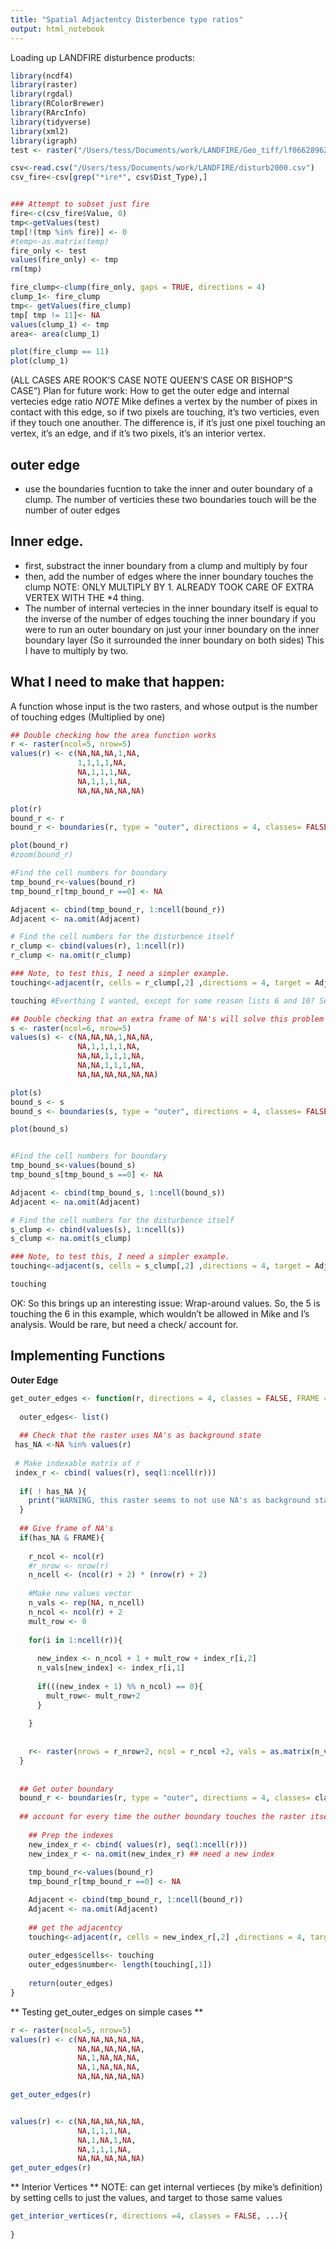 ```yaml
---
title: "Spatial Adjactentcy Disterbence type ratios"
output: html_notebook
---
```



Loading up LANDFIRE disturbence products: 

```r
library(ncdf4)
library(raster)
library(rgdal)
library(RColorBrewer)
library(RArcInfo)
library(tidyverse)
library(xml2)
library(igraph)
test <- raster("/Users/tess/Documents/work/LANDFIRE/Geo_tiff/lf06628962_US_DIST2000/US_DIST2000\\US_DIST2000.tif")

csv<-read.csv("/Users/tess/Documents/work/LANDFIRE/disturb2000.csv")
csv_fire<-csv[grep("*ire*", csv$Dist_Type),]


### Attempt to subset just fire
fire<-c(csv_fire$Value, 0)
tmp<-getValues(test)
tmp[!(tmp %in% fire)] <- 0
#temp<-as.matrix(temp)
fire_only <- test
values(fire_only) <- tmp
rm(tmp)

fire_clump<-clump(fire_only, gaps = TRUE, directions = 4)
clump_1<- fire_clump
tmp<- getValues(fire_clump)
tmp[ tmp != 11]<- NA
values(clump_1) <- tmp
area<- area(clump_1)

plot(fire_clump == 11)
plot(clump_1)


```
(ALL CASES ARE ROOK'S CASE NOTE QUEEN'S CASE OR BISHOP"S CASE")
Plan for future work: How to get the outer edge and internal vertecies edge ratio
*NOTE* Mike defines a vertex by the number of pixes in contact with this edge, so if two pixels are touching, it's two verticies, even if they touch one anouther. The difference is, if it's just one pixel touching an vertex, it's an edge, and if it's two pixels, it's an interior vertex. 

## outer edge

- use the boundaries fucntion to take the inner and outer boundary of a clump. The number of verticies these two boundaries touch will be the number of outer edges

## Inner edge. 

- first, substract the inner boundary from a clump and multiply by four
- then, add the number of edges where the inner boundary touches the clump NOTE: ONLY MULTIPLY BY 1. ALREADY TOOK CARE OF EXTRA VERTEX WITH THE *4 thing.
- The number of internal vertecies in the inner boundary itself is equal to the inverse of the number of edges touching the inner boundary if you were to run an outer boundary on just your inner boundary on the inner boundary layer (So it surrounded the inner boundary on both sides) 
This I have to multiply by two. 


## What I need to make that happen:
  A function whose input is the two rasters, and whose output is the number of touching edges (Multiplied by one)
  
```r

## Double checking how the area function works
r <- raster(ncol=5, nrow=5)
values(r) <- c(NA,NA,NA,1,NA,
               1,1,1,1,NA,
               NA,1,1,1,NA,
               NA,1,1,1,NA,
               NA,NA,NA,NA,NA)

plot(r)
bound_r <- r
bound_r <- boundaries(r, type = "outer", directions = 4, classes= FALSE)

plot(bound_r)
#zoom(bound_r)

#Find the cell numbers for boundary
tmp_bound_r<-values(bound_r)
tmp_bound_r[tmp_bound_r ==0] <- NA

Adjacent <- cbind(tmp_bound_r, 1:ncell(bound_r))
Adjacent <- na.omit(Adjacent)

# Find the cell numbers for the disturbence itself
r_clump <- cbind(values(r), 1:ncell(r))
r_clump <- na.omit(r_clump)

### Note, to test this, I need a simpler example. 
touching<-adjacent(r, cells = r_clump[,2] ,directions = 4, target = Adjacent[,2], pairs = FALSE)

touching #Everthing I wanted, except for some reason lists 6 and 10? Seems like a wrap-around effect. Could just force a extra frame of NA's to prevent

## Double checking that an extra frame of NA's will solve this problem
s <- raster(ncol=6, nrow=5)
values(s) <- c(NA,NA,NA,1,NA,NA,
               NA,1,1,1,1,NA,
               NA,NA,1,1,1,NA,
               NA,NA,1,1,1,NA,
               NA,NA,NA,NA,NA,NA)

plot(s)
bound_s <- s
bound_s <- boundaries(s, type = "outer", directions = 4, classes= FALSE)

plot(bound_s)


#Find the cell numbers for boundary
tmp_bound_s<-values(bound_s)
tmp_bound_s[tmp_bound_s ==0] <- NA

Adjacent <- cbind(tmp_bound_s, 1:ncell(bound_s))
Adjacent <- na.omit(Adjacent)

# Find the cell numbers for the disturbence itself
s_clump <- cbind(values(s), 1:ncell(s))
s_clump <- na.omit(s_clump)

### Note, to test this, I need a simpler example. 
touching<-adjacent(s, cells = s_clump[,2] ,directions = 4, target = Adjacent[,2])

touching


```
OK: So this brings up an interesting issue: Wrap-around values. So, the 5 is touching the 6 in this example, which wouldn't be allowed in Mike and I's analysis. Would be rare, but need a check/ account for. 


## Implementing Functions

**Outer Edge**
```r
get_outer_edges <- function(r, directions = 4, classes = FALSE, FRAME = TRUE, ...){
  
  outer_edges<- list()
  
  ## Check that the raster uses NA's as background state
 has_NA <-NA %in% values(r)
  
 # Make indexable matrix of r
 index_r <- cbind( values(r), seq(1:ncell(r)))
 
  if( ! has_NA ){
    print("WARNING, this raster seems to not use NA's as background state. This could mean that the number of edge cells is inflated if value-cells are on a boarder of the raster ")
  }
  
  ## Give frame of NA's
  if(has_NA & FRAME){
    
    r_ncol <- ncol(r)
    #r_nrow <- nrow(r)
    n_ncell <- (ncol(r) + 2) * (nrow(r) + 2)
    
    #Make new values vector
    n_vals <- rep(NA, n_ncell)
    n_ncol <- ncol(r) + 2
    mult_row <- 0
    
    for(i in 1:ncell(r)){
      
      new_index <- n_ncol + 1 + mult_row + index_r[i,2]
      n_vals[new_index] <- index_r[i,1]
      
      if(((new_index + 1) %% n_ncol) == 0){
        mult_row<- mult_row+2
      }
      
    }
  
    
    r<- raster(nrows = r_nrow+2, ncol = r_ncol +2, vals = as.matrix(n_vals))
  }
  
  
  ## Get outer boundary
  bound_r <- boundaries(r, type = "outer", directions = 4, classes= classes)
  
  ## account for every time the outher boundary touches the raster itself
  
    ## Prep the indexes
    new_index_r <- cbind( values(r), seq(1:ncell(r)))
    new_index_r <- na.omit(new_index_r) ## need a new index
  
    tmp_bound_r<-values(bound_r)
    tmp_bound_r[tmp_bound_r ==0] <- NA

    Adjacent <- cbind(tmp_bound_r, 1:ncell(bound_r))
    Adjacent <- na.omit(Adjacent)
    
    ## get the adjacentcy 
    touching<-adjacent(r, cells = new_index_r[,2] ,directions = 4, target =    Adjacent[,2])
    
    outer_edges$cells<- touching
    outer_edges$number<- length(touching[,1])
    
    return(outer_edges)
}

```

** Testing get_outer_edges on simple cases **

```r
r <- raster(ncol=5, nrow=5)
values(r) <- c(NA,NA,NA,NA,NA,
               NA,NA,NA,NA,NA,
               NA,1,NA,NA,NA,
               NA,1,NA,NA,NA,
               NA,NA,NA,NA,NA)

get_outer_edges(r)


values(r) <- c(NA,NA,NA,NA,NA,
               NA,1,1,1,NA,
               NA,1,NA,1,NA,
               NA,1,1,1,NA,
               NA,NA,NA,NA,NA)
get_outer_edges(r)

```

** Interior Vertices **
NOTE:  can get internal vertieces (by mike's definition) by setting cells to just the values, and target to those same values

```r
get_interior_vertices(r, directions =4, classes = FALSE, ...){
  
}

```